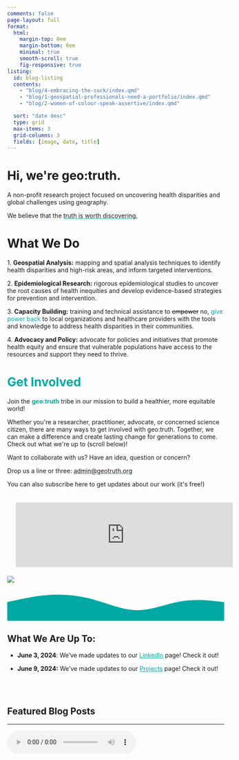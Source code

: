 ```yaml
---
comments: false
page-layout: full
format:
  html: 
    margin-top: 0em
    margin-bottom: 0em
    minimal: true
    smooth-scroll: true
    fig-responsive: true
listing:
  id: blog-listing
  contents:   
    - "blog/4-embracing-the-suck/index.qmd"
    - "blog/1-geospatial-professionals-need-a-portfolio/index.qmd"
    - "blog/2-women-of-colour-speak-assertive/index.qmd"

  sort: "date desc"
  type: grid
  max-items: 3
  grid-columns: 3
  fields: [image, date, title]
---
```


::: column-screen
```{=html}
<link rel="stylesheet" href="html/landing_page_styles.css">

<div class="gradient_bg">
    <div class="hero section_padding">
        <div class="hero_content">
            <h1>Hi, we're <span class="gradient_text">geo:truth</span>.</h1></span>
            <p> A non-profit research project focused on uncovering health disparities and global challenges using geography.

<p>We believe that the <span style='text-decoration: underline;text-decoration-color: #00A9A3;'>truth is worth discovering.</span>
            </p>
            <p>


<span class="gradient_text"><h1>What We Do</h1></span>
<p>

1.   <b>Geospatial Analysis:</b> mapping and spatial analysis techniques to identify health disparities and high-risk areas, and inform targeted interventions.
<p>
2.   <b>Epidemiological Research:</b> rigorous epidemiological studies to uncover the root causes of health inequities and develop evidence-based strategies for prevention and intervention.
<p>
3.   <b>Capacity Building:</b> training and technical assistance to <del>empower</del> no, <span style="color:#00A9A3;">give power back </span>to local organizations and healthcare providers with the tools and knowledge to address health disparities in their communities.
<p>
4.   <b>Advocacy and Policy:</b> advocate for policies and initiatives that promote health equity and ensure that vulnerable populations have access to the resources and support they need to thrive.





<p></p>
  <b><h1><span style="color:#00A9A3">Get Involved</h1></span></b>


<p>Join the <b><span style="color:#00A9A3">geo:truth</span></b> tribe in our mission to build a healthier, more equitable world!</p>

Whether you're a researcher, practitioner, advocate, or concerned science citizen, there are many ways to get involved with geo:truth. Together, we can make a difference and create lasting change for generations to come. Check out what we're up to (scroll below)!


<p>
<span style="margin: 0px">Want to collaborate with us? Have an idea, question or concern?</p>
Drop us a line or three: <a href="mailto:admin@geotruth.org"><span style='text-decoration: underline;
  text-decoration-color: #00A9A3;'>admin@geotruth.org</span></a> 
  <style="color:#00A9A3"> </span>
  </br> 
  
<p> 
  You can also subscribe here to get updates about our work (it's free!)</p>

<div class="grid">
  <div class=".d-none .d-md-block g-col-md-1"></div>
  <div class="g-col-12 g-col-md-10">
    <iframe src="https://embeds.beehiiv.com/31232ad7-87c1-4e84-a9fb-0c59545186b7?slim=tru" data-test-id="beehiiv-embed" frameborder="0" scrolling="no" style="margin: 0; border-radius: 0px !important; background-color: transparent; width:100%; padding: 20px">
    <script type="text/javascript" async src="https://embeds.beehiiv.com/attribution.js"></script>
    
    </iframe>
  </div>
  <div class=".d-none .d-md-block g-col-md-1"></div>
</div>




</div>
<div class="hero_image">
<img src="/img/g.gif"/> </div>

<div id="dot_container">
</div>
</div>
    <svg id="bottom_wave" xmlns="http://www.w3.org/2000/svg" viewBox="0 0 1440 250">
        <path
                fill="#00A9A3"
                fill-opacity="1"
                d="M0,128L48,117.3C96,107,192,85,288,80C384,75,480,85,576,112C672,139,768,181,864,181.3C960,181,1056,139,1152,122.7C1248,107,1344,117,1392,122.7L1440,128L1440,320L1392,320C1344,320,1248,320,1152,320C1056,320,960,320,864,320C768,320,672,320,576,320C480,320,384,320,288,320C192,320,96,320,48,320L0,320Z"
        ></path>
    </svg>
 
    

</div>


<script src="html/jquery.min.js"></script>
<script src="html/TweenMax.min.js"></script>
<!--<script src="html/parallax.js"></script>-->
```
:::

::: {#news}
<p>

</p>

## What We Are Up To:

-   **June 3, 2024**: We've made updates to our <a href="www.linkedin.com/company/geo-truth" target="_blank" style="color: #00A9A3;">LinkedIn</a> page! Check it out!

-   **June 9, 2024:** We've made updates to our <a href="projects/index.qmd" target="_blank" style="color: #00A9A3;">Projects</a> page! Check it out!

    <!--#{{< video https://www.youtube.com/embed/WIigoUaqy9c title="Meta-Uncertainty in Bayesian Model Comparison (AISTATS 2023)" aspect-ratio="16x9" >}}   -->

<p>

</p>

<p>

</p>

\
\
:::

## Featured Blog Posts

::: {#blog-listing}
:::

::: {#hero-heading}
:::

------------------------------------------------------------------------

<!-- ```{=html} -->

<!-- <!DOCTYPE html> -->

<!-- <html lang="en"> -->

<!-- <head> -->

<!--     <meta charset="UTF-8"> -->

<!--     <meta name="viewport" content="width=device-width, initial-scale=1.0"> -->

<!--     <style> -->

<!--         #dot_container { -->

<!--             position: relative; -->

<!--             width: 100%; -->

<!--             height: 100vh; -->

<!--             background-color: #f0f0f0; -->

<!--             overflow: hidden; -->

<!--         } -->

<!--         svg { -->

<!--             position: absolute; -->

<!--             bottom: 0; -->

<!--             width: 100%; -->

<!--         } -->

<!--     </style> -->

<!-- </head> -->

<!-- <body> -->

<!--     <div id="dot_container"> -->

<!--         <svg id="geographic_lines" xmlns="http://www.w3.org/2000/svg" viewBox="0 0 1440 320"> -->

<!--             <!-- Example of simplified geographic lines -->

<!--             <line x1="0" y1="100" x2="1440" y2="100" stroke="#ccc" stroke-width="2"/> -->

<!--             <line x1="0" y1="200" x2="1440" y2="200" stroke="#ccc" stroke-width="2"/> -->

<!--             <line x1="720" y1="0" x2="720" y2="320" stroke="#ccc" stroke-width="2"/> -->

<!--             <!-- Simplified representation of Africa -->

<!--             <path -->

<!--                 fill="#F4A261" -->

<!--                 stroke="#000" -->

<!--                 stroke-width="2" -->

<!--                 d="M 500,120  -->

<!--                    C 550,150 600,100 650,150  -->

<!--                    C 700,200 750,250 700,300  -->

<!--                    C 650,350 600,300 550,350  -->

<!--                    C 500,400 450,350 400,300  -->

<!--                    C 350,250 300,200 350,150  -->

<!--                    C 400,100 450,150 500,120  -->

<!--                    Z" -->

<!--             ></path> -->

<!--         </svg> -->

<!--     </div> -->

<!--     <svg id="bottom_wave" xmlns="http://www.w3.org/2000/svg" viewBox="0 0 1440 250"> -->

<!--         <path -->

<!--             fill="#00A9A3" -->

<!--             fill-opacity="1" -->

<!--             d="M0,128L48,117.3C96,107,192,85,288,80C384,75,480,85,576,112C672,139,768,181,864,181.3C960,181,1056,139,1152,122.7C1248,107,1344,117,1392,122.7L1440,128L1440,320L1392,320C1344,320,1248,320,1152,320C1056,320,960,320,864,320C768,320,672,320,576,320C480,320,384,320,288,320C192,320,96,320,48,320L0,320Z" -->

<!--         ></path> -->

<!--     </svg> -->

<!-- </body> -->

<!-- </html> -->

<!-- ``` -->

<audio controls autoplay loop>

<source src="/audio/videoendsky.mp4" type="audio/mpeg">

Your browser does not support the audio tag.</audio>
